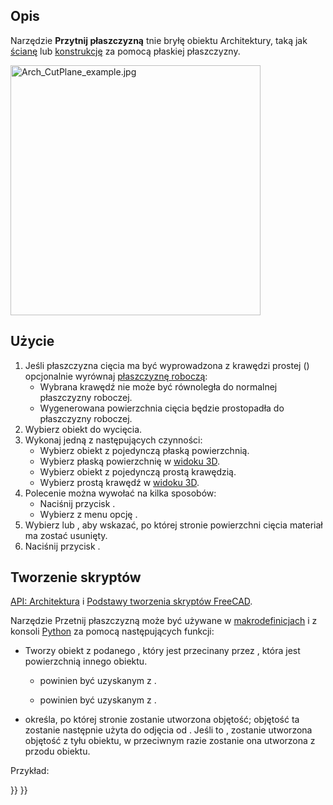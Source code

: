 <languages/>

{{Docnav/pl
|[[Arch_Remove/pl|Usuń komponent]]
|[[BIM_Setup/pl|Konfiguracja środowiska]]
|[[BIM_Workbench/pl|środowisko pracy BIM]]
|IconL=Arch_Remove.svg
|IconR=BIM_Setup.svg
|IconC=Workbench_Arch.svg
}}

{{GuiCommand/pl
|Name=Arch CutPlane
|Name/pl=Architektura: Przetnij płaszczyzną
|MenuLocation=Modyfikacja → Przetnij płaszczyzną
|Workbenches=[[BIM_Workbench/pl|BIM]]
}}

<span id="Description"></span>
==Opis== 

Narzędzie '''Przytnij płaszczyzną''' tnie bryłę obiektu Architektury, taką jak [[Arch_Wall/pl|ścianę]] lub [[Arch_Structure/pl|konstrukcję]] za pomocą płaskiej płaszczyzny.

[[Image:Arch_CutPlane_example.jpg|400px]]
{{Caption|Po lewej: Przed zastosowaniem narzędzia Przetnij płaszczyzną. Środek: wynikowa ściana po zakończeniu cięcia. Po prawej: kolejny opcjonalny wynik.}}

<span id="Usage"></span>
==Użycie==

# Jeśli płaszczyzna cięcia ma być wyprowadzona z krawędzi prostej ({{Version/pl|1.0}}) opcjonalnie wyrównaj [[Draft_SelectPlane/pl|płaszczyznę roboczą]]:
#* Wybrana krawędź nie może być równoległa do normalnej płaszczyzny roboczej.
#* Wygenerowana powierzchnia cięcia będzie prostopadła do płaszczyzny roboczej.
# Wybierz obiekt do wycięcia.
# Wykonaj jedną z następujących czynności:
#* Wybierz obiekt z pojedynczą płaską powierzchnią. {{Version/pl|1.0}}
#* Wybierz płaską powierzchnię w [[3D_view/pl|widoku 3D]].
#* Wybierz obiekt z pojedynczą prostą krawędzią. {{Version/pl|1.0}}
#* Wybierz prostą krawędź w [[3D_view/pl|widoku 3D]]. {{Version/pl|1.0}}
# Polecenie można wywołać na kilka sposobów:
#* Naciśnij przycisk {{Button|[[Image:Arch_CutPlane.svg|16px]] '''Przetnij płaszczyzną'''}}.
#* Wybierz z menu opcję {{MenuCommand|Modyfikacja → [[Image:Arch_CutPlane.svg|16px]] Przetnij płaszczyzną}}.
# Wybierz {{MenuCommand|Za}} lub {{MenuCommand|Przed}}, aby wskazać, po której stronie powierzchni cięcia materiał ma zostać usunięty.
# Naciśnij przycisk {{Button|OK}}.

<span id="Scripting"></span>
==Tworzenie skryptów==

{{Emphasis|Zobacz również:}} [[Arch_API/pl|API: Architektura]] i [[FreeCAD_Scripting_Basics/pl|Podstawy tworzenia skryptów FreeCAD]].

Narzędzie Przetnij płaszczyzną może być używane w [[Macros/pl|makrodefinicjach]] i z konsoli [[Python/pl|Python]] za pomocą następujących funkcji:

{{Code|code=
cutObj = cutComponentwithPlane(archObject, cutPlane, sideFace)
}}

* Tworzy obiekt {{incode|cutObj}} z podanego {{incode|archObject}}, który jest przecinany przez {{incode|cutPlane}}, która jest powierzchnią innego obiektu.
** {{incode|archObject}} powinien być {{incode|SelectionObject}} uzyskanym z {{incode|FreeCADGui.Selection.SelectionEx()[0]}}.
** {{incode|cutPlane}} powinien być {{incode|FaceObject}} uzyskanym z {{incode|FreeCADGui.Selection.SelectionEx()[0].SubObjects[0]}}.
* {{incode|sideFace}} określa, po której stronie {{incode|FaceObject}} zostanie utworzona objętość; objętość ta zostanie następnie użyta do odjęcia od {{incode|archObject}}. Jeśli {{incode|sideFace}} to {{incode|0}}, zostanie utworzona objętość z tyłu obiektu, w przeciwnym razie zostanie ona utworzona z przodu obiektu.

Przykład:

{{Code|code=
import FreeCAD, FreeCADGui, Draft, Arch

p1 = FreeCAD.Vector(0, 0, 0)
p2 = FreeCAD.Vector(2000, 2000, 0)

Line = Draft.makeWire([p1, p2])
Wall = Arch.makeWall(Line, width=150, height=2000)

p3 = FreeCAD.Vector(0, 2000, 0)
p4 = FreeCAD.Vector(3000, 0, 0)

Line2 = Draft.makeWire([p3, p4])
Wall2 = Arch.makeWall(Line2, width=150, height=2000)
FreeCAD.ActiveDocument.recompute()

# Select the Wall
main_object = FreeCADGui.Selection.getSelectionEx()[0]

# Select the face of Wall2
selection = FreeCADGui.Selection.getSelectionEx()[0]
cut_face = selection.SubObjects[0]

cutObj = Arch.cutComponentwithPlane(main_object, cut_face, 0)
FreeCAD.ActiveDocument.recompute()

Wall3 = Draft.move(Wall, FreeCAD.Vector(-4000, 0, 0), copy=True)
Wall4 = Draft.move(Wall2, FreeCAD.Vector(-4000, 0, 0), copy=True)
FreeCAD.ActiveDocument.recompute()

# Select the Wall3
main_object2 = FreeCADGui.Selection.getSelectionEx()[0]

# Select the face of Wall4
selection2 = FreeCADGui.Selection.getSelectionEx()[0]
cut_face2 = selection2.SubObjects[0]

cutObj2 = Arch.cutComponentwithPlane(main_object2, cut_face2, 1)
FreeCAD.ActiveDocument.recompute()
}}


{{Docnav/pl
|[[Arch_Remove/pl|Usuń komponent]]
|[[BIM_Setup/pl|Konfiguracja środowiska]]
|[[BIM_Workbench/pl|środowisko pracy BIM]]
|IconL=Arch_Remove.svg
|IconR=BIM_Setup.svg
|IconC=Workbench_Arch.svg
}}

{{BIM_Tools_navi{{#translation:}}}}
{{Userdocnavi{{#translation:}}}}